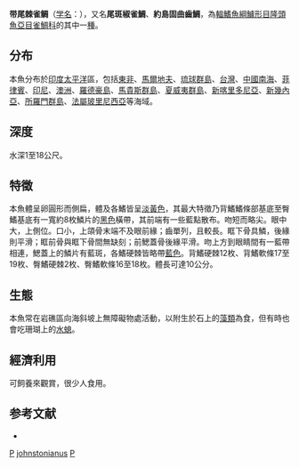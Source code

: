 {{Speciesbox 
| taxon = Plectroglyphidodon johnstonianus
| status = NE
| image = Plectroglyphidodon johnstonianus Réunion.JPG
| status_system = iucn3.1
| authority = [[Fowler|Fowler]] & [[Ball|Ball]], 1924
| synonyms = *''Abudefduf iwasakii''<br /><small>Okada & Ikeda, 1939</small>
*''Oliglyphisodon caeruleomaculatus''<br /><small>Fowler, 1946</small>
*''Chrysiptera prughi''<br /><small>Fowler, 1946</small>
*''Chromis elaphrus''<br /><small>Jenkins, 1903</small>
*''Abudefduf imparipennis''<br /><small>Vaillant & Sauvage, 1875</small>
*''Glyphisodon imparipennis''<br /><small>Vaillant & Sauvage, 1875</small>
}}

'''带尾棘雀鲷'''（[[学名|学名]]：{{lang|la|''Plectroglyphidodon johnstonianus''}}），又名'''尾斑椒雀鯛'''、'''約島固曲齒鯛'''，為[[輻鰭魚綱|輻鰭魚綱]][[鱸形目|鱸形目]][[隆頭魚亞目|隆頭魚亞目]][[雀鯛科|雀鯛科]]的其中一[[種|種]]。

==分布==
本魚分布於[[印度|印度]][[太平洋|太平洋]]區，包括[[東非|東非]]、[[馬爾地夫|馬爾地夫]]、[[琉球群島|琉球群島]]、[[台灣|台灣]]、[[中國|中國]][[南海|南海]]、[[菲律賓|菲律賓]]、[[印尼|印尼]]、[[澳洲|澳洲]]、[[羅德豪島|羅德豪島]]、[[馬貴斯群島|馬貴斯群島]]、[[夏威夷群島|夏威夷群島]]、[[新喀里多尼亞|新喀里多尼亞]]、[[新幾內亞|新幾內亞]]、[[所羅門群島|所羅門群島]]、[[法屬玻里尼西亞|法屬玻里尼西亞]]等海域。

==深度==
水深1至18公尺。

==特徵==
本魚體呈卵圓形而側扁，體及各鰭皆呈[[淡黃色|淡黃色]]，其最大特徵乃背鰭鰭條部基底至臀鰭基底有一寬約8枚鱗片的[[黑色|黑色]]橫帶，其前端有一些藍點散布。吻短而略尖。眼中大，上側位。口小，上頜骨末端不及眼前緣；齒單列，且較長。眶下骨具鱗，後緣則平滑；眶前骨與眶下骨間無缺刻；前鰓蓋骨後緣平滑。吻上方到眼睛間有一藍帶相連，鰓蓋上的鱗片有藍斑，各鰭硬棘皆略帶[[藍色|藍色]]。背鰭硬棘12枚、背鰭軟條17至19枚、臀鰭硬棘2枚、臀鰭軟條16至18枚。體長可達10公分。

==生態==
本魚常在岩礁區向海斜坡上無障礙物處活動，以附生於石上的[[藻類|藻類]]為食，但有時也會吃珊瑚上的[[水螅|水螅]]。

==經濟利用==
可飼養來觀賞，很少人食用。

==参考文献==
* {{TaiBNET| zh=約島固曲齒鯛 | id=382375 | binomial=Plectroglyphidodon johnstonianus | authority=Fowler & Ball, 1924 | var= | accessdate=2013-01-24}}
{{Taxonbar|from=Q1043453}}

[[Category:觀賞魚|P]]
[[Category:椒雀鯛屬|johnstonianus]]
[[Category:1924年描述的鱼类|P]]